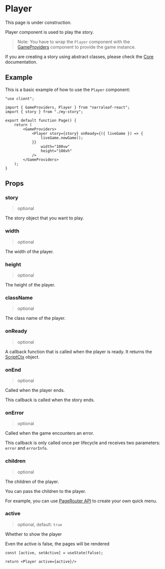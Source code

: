 
# Player

<Callout type="warning" emoji="⚠️">
    This page is under construction.
</Callout>

Player component is used to play the story. 

> Note: You have to wrap the `Player` component with the [GameProviders](./game-providers) component to provide the game instance.

If you are creating a story using abstract classes, please check the [Core](/documentation/core) documentation.

## Example

This is a basic example of how to use the `Player` component:

```tsx
"use client";

import { GameProviders, Player } from "narraleaf-react";
import { story } from "./my-story";

export default function Page() {
    return (
        <GameProviders>
            <Player story={story} onReady={({ liveGame }) => {
                liveGame.newGame();
            }}
                width="100vw"
                height="100vh"
            />
        </GameProviders>
    );
}
```

## Props

### story

> optional

The story object that you want to play.

### width

> optional

The width of the player.

### height

> optional

The height of the player.

### className

> optional

The class name of the player.

### onReady

> optional

A callback function that is called when the player is ready. It returns the [ScriptCtx](../core/types/ScriptCtx) object.

### onEnd

> optional

Called when the player ends.

This callback is called when the story ends.

### onError

> optional

Called when the game encounters an error.

This callback is only called once per lifecycle and receives two parameters: `error` and `errorInfo`.

### children

> optional

The children of the player.

You can pass the children to the player.

For example, you can use [PageRouter API](./page-router) to create your own quick menu. 

### active

> optional, default: `true`

Whether to show the player

Even the active is false, the pages will be rendered

```tsx
const [active, setActive] = useState(false);

return <Player active={active}/>
```
